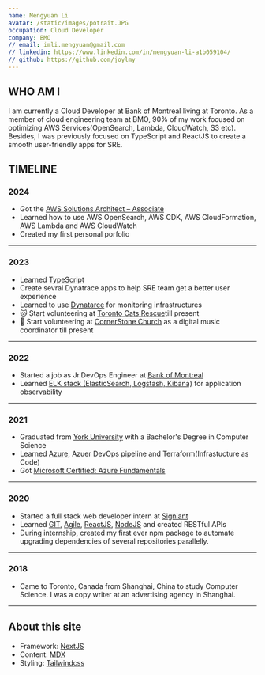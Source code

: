 ```yaml
---
name: Mengyuan Li
avatar: /static/images/potrait.JPG
occupation: Cloud Developer
company: BMO
// email: imli.mengyuan@gmail.com
// linkedin: https://www.linkedin.com/in/mengyuan-li-a1b059104/
// github: https://github.com/joylmy
---
```


## WHO AM I

I am currently a Cloud Developer at Bank of Montreal living at Toronto. As a member of cloud engineering team at BMO, 90% of my work focused on optimizing AWS Services(OpenSearch, Lambda, CloudWatch, S3 etc). Besides, I was previously focused on TypeScript and ReactJS to create a smooth user-friendly apps for SRE.

## TIMELINE

### 2024

- Got the [AWS Solutions Architect – Associate](https://www.credly.com/badges/8ac8dbba-19f8-467c-a951-01a145e216f7/linked_in_profile)
- Learned how to use AWS OpenSearch, AWS CDK, AWS CloudFormation, AWS Lambda and AWS CloudWatch
- Created my first personal porfolio 

---
### 2023

- Learned [TypeScript](https://www.typescriptlang.org)
- Create sevral Dynatrace apps to help SRE team get a better user experience
- Learned to use [Dynatarce](https://www.dynatrace.com) for monitoring infrastructures
- 🐱 Start volunteering at [Toronto Cats Rescue](https://www.torontocatrescue.ca/)till present
- 🎹 Start volunteering at [CornerStone Church](https://cornerstonechurch.ca/?gad_source=1) as a digital music coordinator till present

---
### 2022

- Started a job as Jr.DevOps Engineer at [Bank of Montreal](https://www.bmo.com/en-ca/main/personal/)
- Learned [ELK stack (ElasticSearch, Logstash, Kibana)](https://www.elastic.co) for application observability

---
### 2021

- Graduated from [York University](https://www.yorku.ca/) with a Bachelor's Degree in Computer Science
- Learned [Azure](https://azure.microsoft.com/en-ca/get-started/azure-portal), Azuer DevOps pipeline and Terraform(Infrastucture as Code)
- Got [Microsoft Certified: Azure Fundamentals](https://www.credly.com/badges/641cc246-58f3-4d33-bd93-8982711da040?source=linked_in_profile)

---
### 2020

- Started a full stack web developer intern at [Signiant](https://www.signiant.com/)
- Learned [GIT](https://git-scm.com/), [Agile](https://www.agilealliance.org/agile101/), [ReactJS](https://react.dev/), [NodeJS](https://nodejs.org/en) and created RESTful APIs
- During internship, created my first ever npm package to automate upgrading dependencies of several repositories parallelly. 

---
### 2018

- Came to Toronto, Canada from Shanghai, China to study Computer Science. I was a copy writer at an advertising agency in Shanghai.

---

## About this site

- Framework: [NextJS](https://nextjs.org/)
- Content: [MDX](https://mdxjs.com/) 
- Styling: [Tailwindcss](https://tailwindcss.com/)
